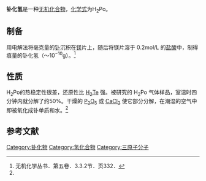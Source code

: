 {{Chembox
| Name = 
| NameEn = 
| ImageFile = Poloniumwasserstoff.svg
|  ImageSize = 100px
|  ImageName = 结构
| IUPACName = 
| IUPACNameZh = 
| OtherNames = 氢化钋
| Section1 = {{Chembox Identifiers
| CASNo = 31060-73-8
| CASNo_Ref = {{cascite|correct|CAS}}
|    PubChem  =  
|    SMILES  =   [PoH2]
|  ChemSpiderID  =  22383
|  ChEBI  =  30444
|  Gmelin  =  25163, 169602
}}
| Section2 = {{Chembox Properties
|   Formula = H<sub>2</sub>Po
|   MolarMass = 211.98 
|   Appearance = 
|   Density = 
|   MeltingPt = −35.3 [[摄氏温标|°C]] <ref name="HoWi">Arnold F. Holleman, Nils Wiberg: ''Lehrbuch der Anorganischen Chemie'', 102. Auflage, de Gruyter, Berlin 2007, S. 627, ISBN 978-3-11-017770-1.</ref>
|   BoilingPt = 36.1 °C<ref name="HoWi"/>
|   Solubility =  }}
| Section3 = {{Chembox Hazards
|   MainHazards = 
|   FlashPt = 
|   Autoignition =  }}
|ImageFile1=Polonium-hydride-3D-vdW.svg}}

'''钋化氢'''是一种[[无机化合物|无机化合物]]，[[化学式|化学式]]为H<sub>2</sub>Po。

== 制备 ==
用电解法将毫克量的[[钋|钋]]沉积在[[镁|镁]]片上，随后将镁片溶于 0.2mol/L 的[[盐酸|盐酸]]中，制得痕量的钋化氢（～10<sup>−10</sup>g）。<ref name="wjhxcs">无机化学丛书．第五卷．3.3.2节．页332．</ref>

== 性质 ==
H<sub>2</sub>Po的热稳定性很差，还原性比 [[碲化氢|H<sub>2</sub>Te]] 强。被研究的 H<sub>2</sub>Po 气体样品，室温时四分钟内就分解了约50%。干燥的 [[五氧化二磷|P<sub>2</sub>O<sub>5</sub>]] 或 [[氯化钙|CaCl<sub>2</sub>]] 使它部分分解，在潮湿的空气中即被氧化成钋单质和水。<ref name="wjhxcs"/>

== 参考文献 ==
{{reflist}}

{{氢化合物}}
[[Category:钋化物|Category:钋化物]]
[[Category:氢化合物|Category:氢化合物]]
[[Category:三原子分子|Category:三原子分子]]